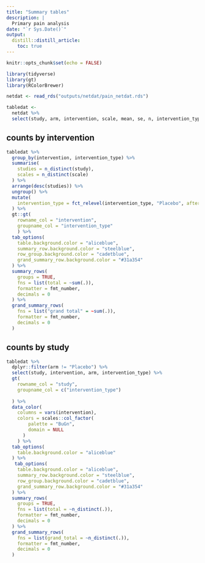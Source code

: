 ```yaml
---
title: "Summary tables"
description: |
  Primary pain analysis
date: "`r Sys.Date()`"
output: 
  distill::distill_article:
    toc: true
---
```


```r
knitr::opts_chunk$set(echo = FALSE)


```

```r
library(tidyverse)
library(gt)
library(RColorBrewer)

```



```r

netdat <- read_rds("outputs/netdat/pain_netdat.rds")

```

```r
tabledat <- 
  netdat %>% 
  select(study, arm, intervention, scale, mean, se, n, intervention_type)

```



## counts by intervention 

```r

tabledat %>%
  group_by(intervention, intervention_type) %>% 
  summarise(
    studies = n_distinct(study),
    scales = n_distinct(scale)
  ) %>% 
  arrange(desc(studies)) %>% 
  ungroup() %>% 
  mutate(
    intervention_type = fct_relevel(intervention_type, "Placebo", after = Inf)
  ) %>% 
  gt::gt(
    rowname_col = "intervention",
    groupname_col = "intervention_type"
    ) %>% 
  tab_options(
    table.background.color = "aliceblue",
    summary_row.background.color = "steelblue",
    row_group.background.color = "cadetblue",
    grand_summary_row.background.color = "#31a354"
  ) %>% 
  summary_rows(
    groups = TRUE,
    fns = list(total = ~sum(.)),
    formatter = fmt_number,
    decimals = 0
  ) %>% 
  grand_summary_rows(
    fns = list("grand total" = ~sum(.)),
    formatter = fmt_number,
    decimals = 0
  )


```

## counts by study

```r
tabledat %>%
  dplyr::filter(arm != "Placebo") %>% 
  select(study, intervention, arm, intervention_type) %>% 
  gt(
    rowname_col = "study",
    groupname_col = c("intervention_type")
    
  ) %>% 
  data_color(
    columns = vars(intervention),
    colors = scales::col_factor(
        palette = "BuGn",
        domain = NULL
      )
    ) %>% 
  tab_options(
    table.background.color = "aliceblue"
  ) %>% 
   tab_options(
    table.background.color = "aliceblue",
    summary_row.background.color = "steelblue",
    row_group.background.color = "cadetblue",
    grand_summary_row.background.color = "#31a354"
  ) %>% 
  summary_rows(
    groups = TRUE,
    fns = list(total = ~n_distinct(.)),
    formatter = fmt_number,
    decimals = 0
  ) %>% 
  grand_summary_rows(
    fns = list(grand_total = ~n_distinct(.)),
    formatter = fmt_number,
    decimals = 0
  )

```








